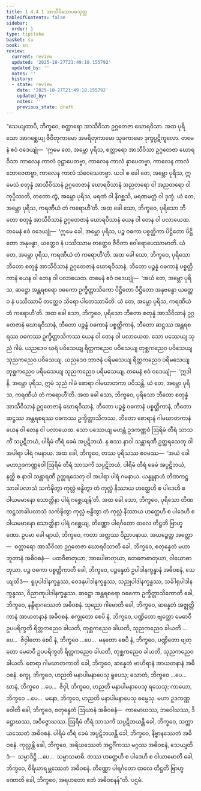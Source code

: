 ```yaml
---
title: 1.4.4.1 အာသီဝိသောပမသုတ္တ
tableOfContents: false
sidebar:
  order: 1
type: tipitaka
basket: su
book: sn
review:
  current: review
  updated: '2025-10-27T21:49:18.155792'
  updated_by: ''
  notes: ''
  history:
  - state: review
    date: '2025-10-27T21:49:18.155792'
    updated_by: ''
    notes: ''
    previous_state: draft
---
```



<ReviewStatus review={frontmatter.review} showDetails={true} />

<HypothesisAnnotation frontmatter={frontmatter} />

<DynamicBreadcrumb />

<Division number="238" book="sn" e="ch" v="18" p="314">

<Paragraph number="1000" book="sn">
“သေယျထာပိ, ဘိက္ခဝေ, စတ္တာရော အာသီဝိသာ ဥဂ္ဂတေဇာ ဃောရဝိသာ. အထ ပုရိသော အာဂစ္ဆေယျ ဇီဝိတုကာမော အမရိတုကာမော သုခကာမော ဒုက္ခပ္ပဋိကူလော. တမေနံ ဧဝံ ဝဒေယျုံ—  ‘ဣမေ တေ, အမ္ဘော ပုရိသ, စတ္တာရော အာသီဝိသာ ဥဂ္ဂတေဇာ ဃောရဝိသာ ကာလေန ကာလံ ဝုဋ္ဌာပေတဗ္ဗာ, ကာလေန ကာလံ နှာပေတဗ္ဗာ, ကာလေန ကာလံ ဘောဇေတဗ္ဗာ, ကာလေန ကာလံ သံဝေသေတဗ္ဗာ. ယဒါ စ ခေါ တေ, အမ္ဘော ပုရိသ, ဣမေသံ စတုန္နံ အာသီဝိသာနံ ဥဂ္ဂတေဇာနံ ဃောရဝိသာနံ အညတရော ဝါ အညတရော ဝါ ကုပ္ပိဿတိ, တတော တွံ, အမ္ဘော ပုရိသ, မရဏံ ဝါ နိဂစ္ဆသိ, မရဏမတ္တံ ဝါ ဒုက္ခံ. ယံ တေ, အမ္ဘော ပုရိသ, ကရဏီယံ တံ ကရောဟီ’တိ.
</Paragraph>

<Paragraph number="1001" book="sn">
အထ ခေါ သော, ဘိက္ခဝေ, ပုရိသော ဘီတော စတုန္နံ အာသီဝိသာနံ ဥဂ္ဂတေဇာနံ ဃောရဝိသာနံ ယေန ဝါ တေန ဝါ ပလာယေထ. တမေနံ ဧဝံ ဝဒေယျုံ—  ‘ဣမေ ခေါ, အမ္ဘော ပုရိသ, ပဉ္စ ဝဓကာ ပစ္စတ္ထိကာ ပိဋ္ဌိတော ပိဋ္ဌိတော အနုဗန္ဓာ, ယတ္ထေဝ နံ ပဿိဿာမ တတ္ထေဝ ဇီဝိတာ ဝေါရောပေဿာမာတိ. ယံ တေ, အမ္ဘော ပုရိသ, ကရဏီယံ တံ ကရောဟီ’တိ.
</Paragraph>

<Paragraph number="1002" book="sn">
အထ ခေါ သော, ဘိက္ခဝေ, ပုရိသော ဘီတော စတုန္နံ အာသီဝိသာနံ ဥဂ္ဂတေဇာနံ ဃောရဝိသာနံ, ဘီတော ပဉ္စန္နံ ဝဓကာနံ ပစ္စတ္ထိကာနံ ယေန ဝါ တေန ဝါ ပလာယေထ. တမေနံ ဧဝံ ဝဒေယျုံ—  ‘အယံ တေ, အမ္ဘော ပုရိသ, ဆဋ္ဌော အန္တရစရော ဝဓကော ဥက္ခိတ္တာသိကော ပိဋ္ဌိတော ပိဋ္ဌိတော အနုဗန္ဓော ယတ္ထေဝ နံ ပဿိဿာမိ တတ္ထေဝ သိရော ပါတေဿာမီတိ. ယံ တေ, အမ္ဘော ပုရိသ, ကရဏီယံ တံ ကရောဟီ’တိ.
</Paragraph>

<Paragraph number="1003" book="sn">
အထ ခေါ သော, ဘိက္ခဝေ, ပုရိသော ဘီတော စတုန္နံ အာသီဝိသာနံ ဥဂ္ဂတေဇာနံ ဃောရဝိသာနံ, ဘီတော ပဉ္စန္နံ ဝဓကာနံ ပစ္စတ္ထိကာနံ, ဘီတော ဆဋ္ဌဿ အန္တရစရဿ ဝဓကဿ ဥက္ခိတ္တာသိကဿ ယေန ဝါ တေန ဝါ ပလာယေထ. သော ပဿေယျ သုညံ ဂါမံ. ယညဒေဝ ဃရံ ပဝိသေယျ ရိတ္တကညေဝ ပဝိသေယျ တုစ္ဆကညေဝ ပဝိသေယျ သုညကညေဝ ပဝိသေယျ. ယညဒေဝ ဘာဇနံ ပရိမသေယျ ရိတ္တကညေဝ ပရိမသေယျ တုစ္ဆကညေဝ ပရိမသေယျ သုညကညေဝ ပရိမသေယျ. တမေနံ ဧဝံ ဝဒေယျုံ—  ‘ဣဒါနိ, အမ္ဘော ပုရိသ, ဣမံ သုညံ ဂါမံ စောရာ ဂါမဃာတကာ ပဝိသန္တိ. ယံ တေ, အမ္ဘော ပုရိသ, ကရဏီယံ တံ ကရောဟီ’တိ.
</Paragraph>

<Paragraph number="1004" book="sn">
အထ ခေါ သော, ဘိက္ခဝေ, ပုရိသော ဘီတော စတုန္နံ အာသီဝိသာနံ ဥဂ္ဂတေဇာနံ ဃောရဝိသာနံ, ဘီတော ပဉ္စန္နံ ဝဓကာနံ ပစ္စတ္ထိကာနံ, ဘီတော ဆဋ္ဌဿ အန္တရစရဿ ဝဓကဿ ဥက္ခိတ္တာသိကဿ, ဘီတော စောရာနံ ဂါမဃာတကာနံ ယေန ဝါ တေန ဝါ ပလာယေထ. သော ပဿေယျ မဟန္တံ ဥဒကဏ္ဏဝံ ဩရိမံ တီရံ သာသင်္ကံ သပ္ပဋိဘယံ, ပါရိမံ တီရံ ခေမံ အပ္ပဋိဘယံ. န စဿ နာဝါ သန္တာရဏီ ဥတ္တရသေတု ဝါ အပါရာ ပါရံ ဂမနာယ. အထ ခေါ, ဘိက္ခဝေ, တဿ ပုရိသဿ ဧဝမဿ—  ‘အယံ ခေါ မဟာဥဒကဏ္ဏဝေါ ဩရိမံ တီရံ သာသင်္ကံ သပ္ပဋိဘယံ, ပါရိမံ တီရံ ခေမံ အပ္ပဋိဘယံ, နတ္ထိ စ နာဝါ သန္တာရဏီ ဥတ္တရသေတု ဝါ အပါရာ ပါရံ ဂမနာယ. ယန္နူနာဟံ တိဏကဋ္ဌသာခါပလာသံ သင်္ကဍ္ဎိတွာ ကုလ္လံ ဗန္ဓိတွာ တံ ကုလ္လံ နိဿာယ ဟတ္ထေဟိ စ ပါဒေဟိ စ ဝါယမမာနော သောတ္ထိနာ ပါရံ ဂစ္ဆေယျန်’တိ.
</Paragraph>

<Paragraph number="1005" book="sn">
အထ ခေါ သော, ဘိက္ခဝေ, ပုရိသော တိဏကဋ္ဌသာခါပလာသံ သင်္ကဍ္ဎိတွာ ကုလ္လံ ဗန္ဓိတွာ တံ ကုလ္လံ နိဿာယ ဟတ္ထေဟိ စ ပါဒေဟိ စ ဝါယမမာနော သောတ္ထိနာ ပါရံ ဂစ္ဆေယျ, တိဏ္ဏော ပါရင်္ဂတော ထလေ တိဋ္ဌတိ ဗြာဟ္မဏော.
</Paragraph>

<Paragraph number="1006" book="sn">
ဥပမာ ခေါ မျာယံ, ဘိက္ခဝေ, ကတာ အတ္ထဿ ဝိညာပနာယ. အယဉ္စေတ္ထ အတ္ထော—  စတ္တာရော အာသီဝိသာ ဥဂ္ဂတေဇာ ဃောရဝိသာတိ ခေါ, ဘိက္ခဝေ, စတုန္နေတံ မဟာဘူတာနံ အဓိဝစနံ—  ပထဝီဓာတုယာ, အာပေါဓာတုယာ, တေဇောဓာတုယာ, ဝါယောဓာတုယာ.
</Paragraph>

<Paragraph number="1007" book="sn">
ပဉ္စ ဝဓကာ ပစ္စတ္ထိကာတိ ခေါ, ဘိက္ခဝေ, ပဉ္စန္နေတံ ဥပါဒါနက္ခန္ဓာနံ အဓိဝစနံ, သေယျထိဒံ—  ရူပုပါဒါနက္ခန္ဓဿ, ဝေဒနုပါဒါနက္ခန္ဓဿ, သညုပါဒါနက္ခန္ဓဿ, သင်္ခါရုပါဒါနက္ခန္ဓဿ, ဝိညာဏုပါဒါနက္ခန္ဓဿ.
</Paragraph>

<Paragraph number="1008" book="sn">
ဆဋ္ဌော အန္တရစရော ဝဓကော ဥက္ခိတ္တာသိကောတိ ခေါ, ဘိက္ခဝေ, နန္ဒီရာဂဿေတံ အဓိဝစနံ.
</Paragraph>

<Paragraph number="1009" book="sn">
သုညော ဂါမောတိ ခေါ, ဘိက္ခဝေ, ဆန္နေတံ အဇ္ဈတ္တိကာနံ အာယတနာနံ အဓိဝစနံ. စက္ခုတော စေပိ နံ, ဘိက္ခဝေ, ပဏ္ဍိတော ဗျတ္တော မေဓာဝီ ဥပပရိက္ခတိ ရိတ္တကညေဝ ခါယတိ, တုစ္ဆကညေဝ ခါယတိ, သုညကညေဝ ခါယတိ …ပေ…  ဇိဝှါတော စေပိ နံ, ဘိက္ခဝေ …ပေ…  မနတော စေပိ နံ, ဘိက္ခဝေ, ပဏ္ဍိတော ဗျတ္တော မေဓာဝီ ဥပပရိက္ခတိ ရိတ္တကညေဝ ခါယတိ, တုစ္ဆကညေဝ ခါယတိ, သုညကညေဝ ခါယတိ.
</Paragraph>

<Paragraph number="1010" book="sn">
စောရာ ဂါမဃာတကာတိ ခေါ, ဘိက္ခဝေ, ဆန္နေတံ ဗာဟိရာနံ အာယတနာနံ အဓိဝစနံ. စက္ခု, ဘိက္ခဝေ, ဟညတိ မနာပါမနာပေသု ရူပေသု; သောတံ, ဘိက္ခဝေ …ပေ…  ဃာနံ, ဘိက္ခဝေ …ပေ…  ဇိဝှါ, ဘိက္ခဝေ, ဟညတိ မနာပါမနာပေသု ရသေသု; ကာယော, ဘိက္ခဝေ …ပေ…  မနော, ဘိက္ခဝေ, ဟညတိ မနာပါမနာပေသု ဓမ္မေသု.
</Paragraph>

<Paragraph number="1011" book="sn">
မဟာ ဥဒကဏ္ဏဝေါတိ ခေါ, ဘိက္ခဝေ, စတုန္နေတံ ဩဃာနံ အဓိဝစနံ—  ကာမောဃဿ, ဘဝေါဃဿ, ဒိဋ္ဌောဃဿ, အဝိဇ္ဇောဃဿ.
</Paragraph>

<Paragraph number="1012" book="sn">
ဩရိမံ တီရံ သာသင်္ကံ သပ္ပဋိဘယန္တိ ခေါ, ဘိက္ခဝေ, သက္ကာယဿေတံ အဓိဝစနံ.
</Paragraph>

<Paragraph number="1013" book="sn">
ပါရိမံ တီရံ ခေမံ အပ္ပဋိဘယန္တိ ခေါ, ဘိက္ခဝေ, နိဗ္ဗာနဿေတံ အဓိဝစနံ.
</Paragraph>

<Paragraph number="1014" book="sn">
ကုလ္လန္တိ ခေါ, ဘိက္ခဝေ, အရိယဿေတံ အဋ္ဌင်္ဂိကဿ မဂ္ဂဿ အဓိဝစနံ, သေယျထိဒံ—  သမ္မာဒိဋ္ဌိ …ပေ…  သမ္မာသမာဓိ.
</Paragraph>

<Paragraph number="1015" book="sn">
တဿ ဟတ္ထေဟိ စ ပါဒေဟိ စ ဝါယာမောတိ ခေါ, ဘိက္ခဝေ, ဝီရိယာရမ္ဘဿေတံ အဓိဝစနံ.
</Paragraph>

<Paragraph number="1016" book="sn">
တိဏ္ဏော ပါရင်္ဂတော ထလေ တိဋ္ဌတိ ဗြာဟ္မဏောတိ ခေါ, ဘိက္ခဝေ, အရဟတော ဧတံ အဓိဝစနန်”တိ.

</Paragraph>
</Division>

<Paragraph number="1017" type="center" book="sn">
ပဌမံ.
</Paragraph>